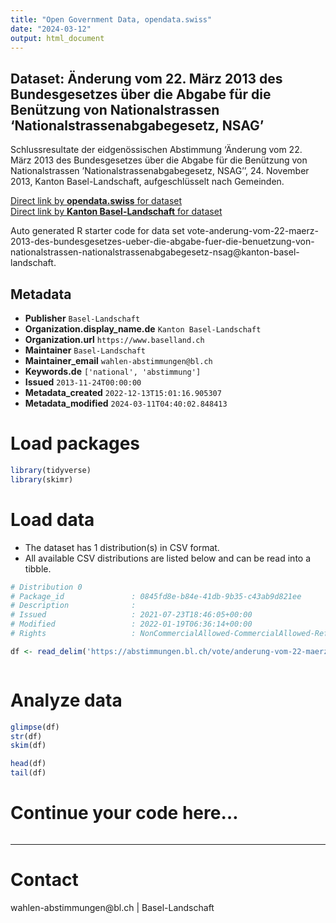```yaml
---
title: "Open Government Data, opendata.swiss"
date: "2024-03-12"
output: html_document
---
```


## Dataset: Änderung vom 22. März 2013 des Bundesgesetzes über die Abgabe für die Benützung von Nationalstrassen 'Nationalstrassenabgabegesetz, NSAG'

Schlussresultate der eidgenössischen Abstimmung 'Änderung vom 22. März 2013 des Bundesgesetzes über die Abgabe für die Benützung von Nationalstrassen 'Nationalstrassenabgabegesetz, NSAG'', 24. November 2013, Kanton Basel-Landschaft, aufgeschlüsselt nach Gemeinden.

[Direct link by **opendata.swiss** for dataset](https://opendata.swiss/de/dataset/anderung-vom-22-marz-2013-des-bundesgesetzes-uber-die-abgabe-fur-die-benutzung-von-nationalstra)<br>
[Direct link by **Kanton Basel-Landschaft** for dataset](https://abstimmungen.bl.ch/vote/anderung-vom-22-maerz-2013-des-bundesgesetzes-ueber-die-abgabe-fuer-die-benuetzung-von-nationalstrassen-nationalstrassenabgabegesetz-nsag/data)

Auto generated R starter code for data set vote-anderung-vom-22-maerz-2013-des-bundesgesetzes-ueber-die-abgabe-fuer-die-benuetzung-von-nationalstrassen-nationalstrassenabgabegesetz-nsag@kanton-basel-landschaft.

## Metadata

- **Publisher** `Basel-Landschaft`
- **Organization.display_name.de** `Kanton Basel-Landschaft`
- **Organization.url** `https://www.baselland.ch`
- **Maintainer** `Basel-Landschaft`
- **Maintainer_email** `wahlen-abstimmungen@bl.ch`
- **Keywords.de** `['national', 'abstimmung']`
- **Issued** `2013-11-24T00:00:00`
- **Metadata_created** `2022-12-13T15:01:16.905307`
- **Metadata_modified** `2024-03-11T04:40:02.848413`


# Load packages

```r

library(tidyverse)
library(skimr)

```

# Load data

-   The dataset has 1 distribution(s) in CSV format.
-   All available CSV distributions are listed below and can be read into a tibble.

```r

# Distribution 0
# Package_id               : 0845fd8e-b84e-41db-9b35-c43ab9d821ee
# Description              : 
# Issued                   : 2021-07-23T18:46:05+00:00
# Modified                 : 2022-01-19T06:36:14+00:00
# Rights                   : NonCommercialAllowed-CommercialAllowed-ReferenceRequired

df <- read_delim('https://abstimmungen.bl.ch/vote/anderung-vom-22-maerz-2013-des-bundesgesetzes-ueber-die-abgabe-fuer-die-benuetzung-von-nationalstrassen-nationalstrassenabgabegesetz-nsag/data-csv')



```

# Analyze data

```r

glimpse(df)
str(df)
skim(df)

head(df)
tail(df)

```

# Continue your code here...

```r

```

------------------------------------------------------------------------

# Contact

wahlen-abstimmungen@bl.ch | Basel-Landschaft
